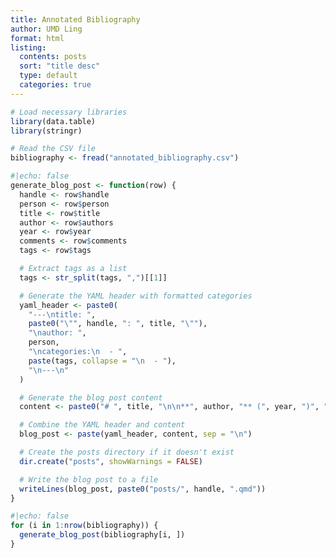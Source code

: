 ```yaml
---
title: Annotated Bibliography
author: UMD Ling
format: html
listing:
  contents: posts
  sort: "title desc"
  type: default
  categories: true
---
```


```r
# Load necessary libraries
library(data.table)
library(stringr)

# Read the CSV file
bibliography <- fread("annotated_bibliography.csv")

```

```r
#|echo: false
generate_blog_post <- function(row) {
  handle <- row$handle
  person <- row$person
  title <- row$title
  author <- row$authors
  year <- row$year
  comments <- row$comments
  tags <- row$tags

  # Extract tags as a list
  tags <- str_split(tags, ",")[[1]]

  # Generate the YAML header with formatted categories
  yaml_header <- paste0(
    "---\ntitle: ",
    paste0("\"", handle, ": ", title, "\""),
    "\nauthor: ",
    person,
    "\ncategories:\n  - ",
    paste(tags, collapse = "\n  - "),
    "\n---\n"
  )

  # Generate the blog post content
  content <- paste0("# ", title, "\n\n**", author, "** (", year, ")", "\n\n", comments)

  # Combine the YAML header and content
  blog_post <- paste(yaml_header, content, sep = "\n")

  # Create the posts directory if it doesn't exist
  dir.create("posts", showWarnings = FALSE)

  # Write the blog post to a file
  writeLines(blog_post, paste0("posts/", handle, ".qmd"))
}
```


```r
#|echo: false
for (i in 1:nrow(bibliography)) {
  generate_blog_post(bibliography[i, ])
}
```
